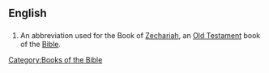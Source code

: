 ==English==

==={{abbreviation}}===
{{infl|en|abbreviation}}

# {{biblical}} An abbreviation used for the Book of [[Zechariah]], an [[Old Testament]] book of the [[Bible]]. 

[[Category:Books of the Bible]]